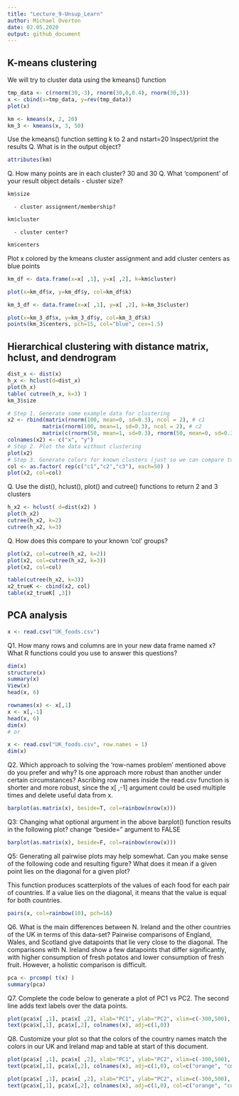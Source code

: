 ```yaml
---
title: "Lecture_9-Unsup_Learn"
author: Michael Overton
date: 02.05.2020
output: github_document
---
```


## K-means clustering

We will try to cluster data using the kmeans() function

```r
tmp_data <- c(rnorm(30,-3), rnorm(30,0,0.4), rnorm(30,3))
x <- cbind(x=tmp_data, y=rev(tmp_data))
plot(x)

km <- kmeans(x, 2, 20)
km_3 <- kmeans(x, 3, 50)

```

Use the kmeans() function setting k to 2 and nstart=20
Inspect/print the results
Q. What is in the output object?
```r
attributes(km)
```

Q. How many points are in each cluster? 30 and 30
Q. What ‘component’ of your result object details
      - cluster size?
```r
km$size
```
      - cluster assignment/membership?
```r
km$cluster
```
      - cluster center?    
```r
km$centers
```
      
Plot x colored by the kmeans cluster assignment and
      add cluster centers as blue points
```r
km_df <- data.frame(x=x[ ,1], y=x[ ,2], k=km$cluster)

plot(x=km_df$x, y=km_df$y, col=km_df$k)
```

```r
km_3_df <- data.frame(x=x[ ,1], y=x[ ,2], k=km_3$cluster)

plot(x=km_3_df$x, y=km_3_df$y, col=km_3_df$k)
points(km_3$centers, pch=15, col="blue", cex=1.5)
```

      
## Hierarchical clustering with distance matrix, hclust, and dendrogram

```r
dist_x <- dist(x)
h_x <- hclust(d=dist_x)
plot(h_x)
table( cutree(h_x, k=3) )
km_3$size
```

```r
# Step 1. Generate some example data for clustering 
x2 <- rbind(matrix(rnorm(100, mean=0, sd=0.3), ncol = 2), # c1 
           matrix(rnorm(100, mean=1, sd=0.3), ncol = 2), # c2
           matrix(c(rnorm(50, mean=1, sd=0.3), rnorm(50, mean=0, sd=0.3)), ncol = 2)) # c3
colnames(x2) <- c("x", "y")
# Step 2. Plot the data without clustering
plot(x2)
# Step 3. Generate colors for known clusters (just so we can compare to hclust results) 
col <- as.factor( rep(c("c1","c2","c3"), each=50) )
plot(x2, col=col)
```

Q. Use the dist(), hclust(), plot() and cutree() functions to return 2 and 3 clusters

```r
h_x2 <- hclust( d=dist(x2) )
plot(h_x2)
cutree(h_x2, k=2)
cutree(h_x2, k=3)

```


Q. How does this compare to your known 'col' groups?

```r
plot(x2, col=cutree(h_x2, k=2))
plot(x2, col=cutree(h_x2, k=3))
plot(x2, col=col)

table(cutree(h_x2, k=3))
x2_trueK <- cbind(x2, col)
table(x2_trueK[ ,3])
```


## PCA analysis

```r
x <- read.csv("UK_foods.csv")
```

Q1. How many rows and columns are in your new data frame named x? What R functions could you use to answer this questions?

```r
dim(x)
structure(x)
summary(x)
View(x)
head(x, 6)

rownames(x) <- x[,1]
x <- x[,-1]
head(x, 6)
dim(x)
# or

x <- read.csv("UK_foods.csv", row.names = 1)
dim(x)

```

Q2. Which approach to solving the ‘row-names problem’ mentioned above do you prefer and why? Is one approach more robust than another under certain circumstances?
  Ascribing row names inside the read.csv function is shorter and more robust, since the x[ ,-1] argument could be used multiple times and delete useful data from x.

```r
barplot(as.matrix(x), beside=T, col=rainbow(nrow(x)))
```

Q3: Changing what optional argument in the above barplot() function results in the following plot?
  change "beside=" argument to FALSE

```r
barplot(as.matrix(x), beside=F, col=rainbow(nrow(x)))
```


Q5: Generating all pairwise plots may help somewhat. Can you make sense of the following code and resulting figure? What does it mean if a given point lies on the diagonal for a given plot?

This function produces scatterplots of the values of each food for each pair of countries. If a value lies on the diagonal, it means that the value is equal for both countries.

```r
pairs(x, col=rainbow(10), pch=16)
```


Q6. What is the main differences between N. Ireland and the other countries of the UK in terms of this data-set?
  Pairwise comparisons of England, Wales, and Scotland give datapoints that lie very close to the diagonal. The comparisons with N. Ireland show a few datapoints that differ significantly, with higher consumption of fresh potatos and lower consumption of fresh fruit. However, a holistic comparison is difficult.


```r
pca <- prcomp( t(x) )
summary(pca)
```

Q7. Complete the code below to generate a plot of PC1 vs PC2. The second line adds text labels over the data points.


```r
plot(pca$x[ ,1], pca$x[ ,2], xlab="PC1", ylab="PC2", xlim=c(-300,500), pch=15)
text(pca$x[,1], pca$x[,2], colnames(x), adj=c(1,0))

```


Q8. Customize your plot so that the colors of the country names match the colors in our UK and Ireland map and table at start of this document.

```r
plot(pca$x[ ,1], pca$x[ ,2], xlab="PC1", ylab="PC2", xlim=c(-300,500), pch=20, col="gray20")
text(pca$x[,1], pca$x[,2], colnames(x), adj=c(1,0), col=c("orange", "coral", "cyan", "green"))

```

```r
plot(pca$x[ ,1], pca$x[ ,2], xlab="PC1", ylab="PC2", xlim=c(-300,500), pch=20, col="gray20")
text(pca$x[,1], pca$x[,2], colnames(x), adj=c(1,0), col=c("orange", "coral", "cyan", "green"))

```





